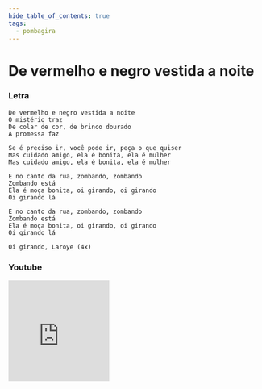```yaml
---
hide_table_of_contents: true
tags:
  - pombagira
---
```


# De vermelho e negro vestida a noite

### Letra

```text
De vermelho e negro vestida a noite
O mistério traz
De colar de cor, de brinco dourado
A promessa faz

Se é preciso ir, você pode ir, peça o que quiser
Mas cuidado amigo, ela é bonita, ela é mulher
Mas cuidado amigo, ela é bonita, ela é mulher

E no canto da rua, zombando, zombando
Zombando está
Ela é moça bonita, oi girando, oi girando
Oi girando lá

E no canto da rua, zombando, zombando
Zombando está
Ela é moça bonita, oi girando, oi girando
Oi girando lá

Oi girando, Laroye (4x)
```

### Youtube

<iframe
  width="200"
  height="200"
  src="https://www.youtube.com/embed/6mdvBLirqd4"
  title="YouTube video player"
  frameborder="0"
  allow="accelerometer; autoplay; clipboard-write; encrypted-media; gyroscope; picture-in-picture; web-share"
  referrerpolicy="strict-origin-when-cross-origin"
  allowfullscreen
></iframe>
